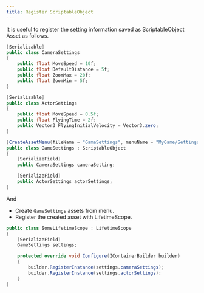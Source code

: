 ```yaml
---
title: Register ScriptableObject
---
```


It is useful to register the setting information saved as ScriptableObject Asset as follows.

```csharp
[Serializable]
public class CameraSettings
{
    public float MoveSpeed = 10f;
    public float DefaultDistance = 5f;
    public float ZoomMax = 20f;
    public float ZoomMin = 5f;
}

[Serializable]
public class ActorSettings
{
    public float MoveSpeed = 0.5f;
    public float FlyingTime = 2f;
    public Vector3 FlyingInitialVelocity = Vector3.zero;
}

[CreateAssetMenu(fileName = "GameSettings", menuName = "MyGame/Settings")]
public class GameSettings : ScriptableObject
{
    [SerializeField]
    public CameraSettings cameraSetting;

    [SerializeField]
    public ActorSettings actorSettings;
}
```

And
- Create `GameSettings` assets from menu.
- Register the created asset with LifetimeScope.

```csharp
public class SomeLifetimeScope : LifetimeScope
{
    [SerializeField]
    GameSettings settings;

    protected override void Configure(IContainerBuilder builder)
    {
        builder.RegisterInstance(settings.cameraSettings);
        builder.RegisterInstance(settings.actorSettings);
    }
}
```

